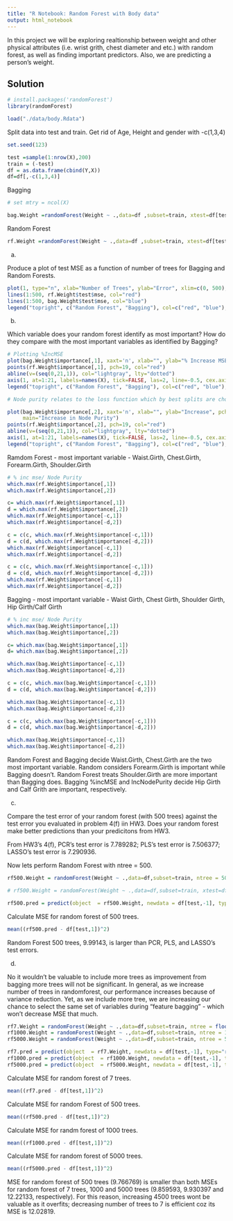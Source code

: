 ```yaml
---
title: "R Notebook: Random Forest with Body data"
output: html_notebook
---
```


In this project we will be exploring realtionship between weight and other physical attributes (i.e. wrist grith, chest diameter and etc.) with random forest, as well as finding important predictors. Also, we are predicting a person's weight.

## Solution

```r
# install.packages('randomForest')
library(randomForest)
```

```r
load("./data/body.Rdata")
```

Split data into test and train. Get rid of Age, Height and gender with -c(1,3,4)

```r
set.seed(123)

test =sample(1:nrow(X),200)
train = (-test)
df = as.data.frame(cbind(Y,X))
df=df[,-c(1,3,4)]
```

Bagging

```r
# set mtry = ncol(X)

bag.Weight =randomForest(Weight ~ .,data=df ,subset=train, xtest=df[test,-1], ytest=df[test,1], mtry=ncol(X), importance =TRUE)
```


Random Forest

```r
rf.Weight =randomForest(Weight ~ .,data=df ,subset=train, xtest=df[test,-1], ytest=df[test,1], importance =TRUE)
```


(a)

Produce a plot of test MSE as a function of number of trees for Bagging and Random Forests.


```r
plot(1, type="n", xlab="Number of Trees", ylab="Error", xlim=c(0, 500), ylim=c(8, 30), main = "Body Data Set : Test MSE")
lines(1:500, rf.Weight$test$mse, col="red")
lines(1:500, bag.Weight$test$mse, col="blue")
legend("topright", c("Random Forest", "Bagging"), col=c("red", "blue"), lwd=2, cex=.7)
```


(b)

Which variable does your random forest identify as most important? How do they compare with the most important variables as identified by Bagging?

```r
# Plotting %IncMSE 
plot(bag.Weight$importance[,1], xaxt='n', xlab="", ylab="% Increase MSE", pch=19, col="blue", main="% Increase in MSE")
points(rf.Weight$importance[,1], pch=19, col="red")
abline(v=(seq(0,21,1)), col="lightgray", lty="dotted")
axis(1, at=1:21, labels=names(X), tick=FALSE, las=2, line=-0.5, cex.axis=0.7)
legend("topright", c("Random Forest", "Bagging"), col=c("red", "blue"), pch=19, cex=.7)
```


```r
# Node purity relates to the loss function which by best splits are chosen. Loss function for regression and classification are mse and gini-impurity, respectively.

plot(bag.Weight$importance[,2], xaxt='n', xlab="", ylab="Increase", pch=19, col="blue",
     main="Increase in Node Purity")
points(rf.Weight$importance[,2], pch=19, col="red")
abline(v=(seq(0,21,1)), col="lightgray", lty="dotted")
axis(1, at=1:21, labels=names(X), tick=FALSE, las=2, line=-0.5, cex.axis=0.7)
legend("topright", c("Random Forest", "Bagging"), col=c("red", "blue"), pch=19, cex=.7)
```

Ramdom Forest - most important variable
- Waist.Girth, Chest.Girth, Forearm.Girth, Shoulder.Girth

```r
# % inc mse/ Node Purity
which.max(rf.Weight$importance[,1])
which.max(rf.Weight$importance[,2])
```

```r
c= which.max(rf.Weight$importance[,1])
d = which.max(rf.Weight$importance[,2])
which.max(rf.Weight$importance[-c,1])
which.max(rf.Weight$importance[-d,2])
```

```r
c = c(c, which.max(rf.Weight$importance[-c,1]))
d = c(d, which.max(rf.Weight$importance[-d,2]))
which.max(rf.Weight$importance[-c,1])
which.max(rf.Weight$importance[-d,2])
```

```r
c = c(c, which.max(rf.Weight$importance[-c,1]))
d = c(d, which.max(rf.Weight$importance[-d,2]))
which.max(rf.Weight$importance[-c,1])
which.max(rf.Weight$importance[-d,2])
```


Bagging - most important variable
 - Waist Girth, Chest Girth, Shoulder Girth, Hip Girth/Calf Girth 

```r
# % inc mse/ Node Purity
which.max(bag.Weight$importance[,1])
which.max(bag.Weight$importance[,2])

c= which.max(bag.Weight$importance[,1])
d= which.max(bag.Weight$importance[,2])
```

```r
which.max(bag.Weight$importance[-c,1])
which.max(bag.Weight$importance[-d,2])

c = c(c, which.max(bag.Weight$importance[-c,1]))
d = c(d, which.max(bag.Weight$importance[-d,2]))
```


```r
which.max(bag.Weight$importance[-c,1])
which.max(bag.Weight$importance[-d,2])

c = c(c, which.max(bag.Weight$importance[-c,1]))
d = c(d, which.max(bag.Weight$importance[-d,2]))
```

```r
which.max(bag.Weight$importance[-c,1])
which.max(bag.Weight$importance[-d,2])

```

Random Forest and Bagging decide Waist.Girth, Chest.Girth are the two most important variable. Random considers Forearm.Girth is important while Bagging doesn't. Random Forest treats Shoulder.Girth are more important than Bagging does. Bagging %incMSE and IncNodePurity decide Hip Girth and Calf Grith are important, respectively.

(c)

Compare the test error of your random forest (with 500 trees) against the test error you evaluated in problem 4(f) iin HW3. Does your random forest make better predictions than your predicitons from HW3.

From HW3's 4(f), PCR's test error is 7.789282; PLS's test error is 7.506377; LASSO's test error is 7.290936. 

Now lets perform Random Forest with ntree = 500.

```r
rf500.Weight = randomForest(Weight ~ .,data=df,subset=train, ntree = 500, importance =TRUE)

# rf500.Weight = randomForest(Weight ~ .,data=df,subset=train, xtest=df[test,-1], ytest=df[test,1], ntree = 500, importance =TRUE)
```

```r
rf500.pred = predict(object  = rf500.Weight, newdata = df[test,-1], type="response")
```


Calculate MSE for random forest of 500 trees.

```r
mean((rf500.pred - df[test,1])^2)
```

Random Forest 500 trees, 9.99143, is larger than PCR, PLS, and LASSO's test errors.

(d)

No it wouldn't be valuable to include more trees as improvement from bagging more trees will not be significant.
In general, as we increase number of trees in randomforest, our performance increases because of variance reduction. Yet, as we include more tree, we are increasing our chance to select the same set of variables during "feature bagging" - which won't decrease MSE that much. 

```r
rf7.Weight = randomForest(Weight ~ .,data=df,subset=train, ntree = floor(ncol(X)/3), importance =TRUE)
rf1000.Weight = randomForest(Weight ~ .,data=df,subset=train, ntree = 10000, importance =TRUE)
rf5000.Weight = randomForest(Weight ~ .,data=df,subset=train, ntree = 5000, importance =TRUE)
```


```r
rf7.pred = predict(object  = rf7.Weight, newdata = df[test,-1], type="response")
rf1000.pred = predict(object  = rf1000.Weight, newdata = df[test,-1], type="response")
rf5000.pred = predict(object  = rf5000.Weight, newdata = df[test,-1], type="response")
```


Calculate MSE for random forest of 7 trees.

```r
mean((rf7.pred - df[test,1])^2)
```

Calculate MSE for random Forest of 500 trees.

```r
mean((rf500.pred - df[test,1])^2)
```

Calculate MSE for randm forest of 1000 trees.

```r
mean((rf1000.pred - df[test,1])^2)
```

Calculate MSE for random forest of 5000 trees.

```r
mean((rf5000.pred - df[test,1])^2)
```

MSE for random forest of 500 trees (9.766769) is smaller than both MSEs for random forest of 7 trees, 1000 and 5000 trees (9.859593, 9.930397 and 12.22133, respectively). For this reason, increasing 4500 trees wont be valuable as it overfits; decreasing number of trees to 7 is efficient coz its MSE is 12.02819. 
